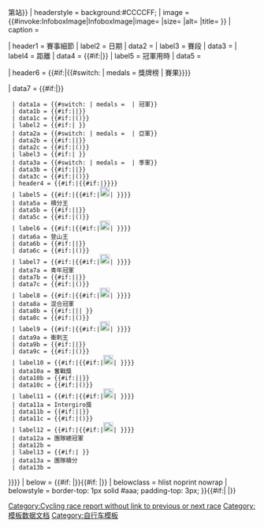 <includeonly>{{Infobox
| bodyclass = vevent
| bodystyle = min-width: 22em
| title = {{{name|}}}
| abovestyle = font-size:90%;font-weight:normal;
| above = {{{series|}}}{{#if:{{{race_no|}}}|{{#if:{{{season_no|}}}|第{{{season_no}}}個賽季的}}第{{{race_no}}}站}}
| headerstyle = background:#CCCCFF;
| image = {{#invoke:InfoboxImage|InfoboxImage|image= {{{image|}}}|size= {{{image_size|}}}|alt= {{{image_alt|}}}|title= {{{image_caption|}}}}}
| caption = {{{image_caption|}}}

| header1 = 賽事細節
| label2 = 日期
| data2 = {{{date|}}}
| label3 = 賽段
| data3 = {{{stages|}}}
| label4 = 距離
| data4 = {{#if:{{{distance|}}}|{{convert|{{{distance|}}}|{{{unit|}}}|abbr=on|sigfig=4}}}}
| label5 = 冠軍用時
| data5 = {{{time|}}}

| header6 = {{#if:{{{first|}}}{{{second|}}}{{{third|}}}{{{points|}}}{{{mountains|}}}{{{youth|}}}{{{combination|}}}{{{sprints|}}}{{{combativity|}}}{{{intergiro|}}}{{{team|}}}{{{teampoints|}}}|{{#switch: {{{type}}}| medals = 獎牌榜 | 賽果}}}}

| data7 = {{#if:{{{first|}}}{{{second|}}}{{{third|}}}{{{points|}}}{{{mountains|}}}{{{youth|}}}{{{combination|}}}{{{sprints|}}}{{{combativity|}}}{{{intergiro|}}}{{{team|}}}{{{teampoints|}}}|{{infobox3cols
  | labelstyle = white-space:nowrap; width:20px; text-align:left;
  | datastylea =  white-space:nowrap; font-weight: bold; text-align:left;
  | datastyleb =  white-space:nowrap; text-align:left;
  | datastylec =  white-space:nowrap; text-align:left;
  | child = yes
  | label1 = {{#if:{{{first|}}}|{{#if:{{{first_color|}}}|[[File:Jersey {{{first_color}}}.svg|20px|Jersey awarded to the overall winner|alt=|link=]]|&nbsp;}}}}
  | data1a = {{#switch: {{{type}}}| medals = {{gold medal}} | 冠軍}}
  | data1b = {{#if:{{{first_nat|}}}|{{flagathlete|{{{first}}}|{{{first_nat}}}|{{{first_natvar}}}}}|{{{first}}}}}
  | data1c = {{#if:{{{first_team|}}}|({{{first_team|}}})}}
  | label2 = {{#if:{{{second|}}}|&nbsp;}}
  | data2a = {{#switch: {{{type}}}| medals = {{silver medal}} | 亞軍}}
  | data2b = {{#if:{{{second_nat|}}}|{{flagathlete|{{{second}}}|{{{second_nat}}}|{{{second_natvar}}}}}|{{{second}}}}}
  | data2c = {{#if:{{{second_team|}}}|({{{second_team|}}})}}
  | label3 = {{#if:{{{third|}}}|&nbsp;}}
  | data3a = {{#switch: {{{type}}}| medals = {{bronze medal}} | 季軍}}
  | data3b = {{#if:{{{third_nat|}}}|{{flagathlete|{{{third}}}|{{{third_nat}}}|{{{third_natvar}}}}}|{{{third}}}}}
  | data3c = {{#if:{{{third_team|}}}|({{{third_team|}}})}}
  | header4 = {{#if:{{{first|}}}{{{second|}}}{{{third|}}}|{{#if:{{{points|}}}{{{mountains|}}}{{{youth|}}}{{{combination|}}}{{{sprints|}}}{{{combativity|}}}{{{intergiro|}}}{{{team|}}}{{{teampoints|}}}|{{hr1}}}}}}
  | label5 = {{#if:{{{points|}}}|{{#if:{{{points_color|}}}|[[File:Jersey {{{points_color}}}.svg|20px|Jersey awarded to the points classification winner|alt=|link=]]|&nbsp;}}}}
  | data5a = 積分王
  | data5b = {{#if:{{{points_nat|}}}|{{flagathlete|{{{points}}}|{{{points_nat}}}|{{{points_natvar}}}}}|{{{points}}}}}
  | data5c = {{#if:{{{points_team|}}}|({{{points_team}}})}}
  | label6 = {{#if:{{{mountains|}}}|{{#if:{{{mountains_color|}}}|[[File:Jersey {{{mountains_color}}}.svg|20px|Jersey awarded to the mountains classification winner|alt=|link=]]|&nbsp;}}}}
  | data6a = 登山王
  | data6b = {{#if:{{{mountains_nat|}}}|{{flagathlete|{{{mountains}}}|{{{mountains_nat}}}|{{{mountains_natvar}}}}}|{{{mountains}}}}}
  | data6c = {{#if:{{{mountains_team|}}}|({{{mountains_team}}})}}
  | label7 = {{#if:{{{youth|}}}|{{#if:{{{youth_color|}}}|[[File:Jersey {{{youth_color}}}.svg|20px|Jersey awarded to the youth classification winner|alt=|link=]]|&nbsp;}}}}
  | data7a = 青年冠軍
  | data7b = {{#if:{{{youth_nat|}}}|{{flagathlete|{{{youth}}}|{{{youth_nat}}}|{{{youth_natvar}}}}}|{{{youth}}}}}
  | data7c = {{#if:{{{youth_team|}}}|({{{youth_team}}})}}
  | label8 = {{#if:{{{combination|}}}|{{#if:{{{combination_color|}}}|[[File:Jersey {{{combination_color}}}.svg|20px|Jersey awarded to the combination classification winner|alt=|link=]]|&nbsp;}}}}
  | data8a = 混合冠軍
  | data8b = {{#if:{{{combination_nat|}}}|{{flagathlete|{{{combination}}}|{{{combination_nat}}}|{{{combination_natvar}}}}}|{{{combination}}}|&nbsp;}}
  | data8c = {{#if:{{{combination_team|}}}|({{{combination_team}}})}}
  | label9 = {{#if:{{{sprints|}}}|{{#if:{{{sprints_color|}}}|[[File:Jersey {{{sprints_color}}}.svg|20px|Jersey awarded to the sprints classification winner|alt=|link=]]|&nbsp;}}}}
  | data9a = 衝刺王
  | data9b = {{#if:{{{sprints_nat|}}}|{{flagathlete|{{{sprints}}}|{{{sprints_nat}}}|{{{sprints_natvar}}}}}|{{{sprints}}}}}
  | data9c = {{#if:{{{sprints_team|}}}|({{{sprints_team}}})}}
  | label10 = {{#if:{{{combativity|}}}|{{#if:{{{combativity_color|}}}|[[File:Jersey {{{combativity_color}}}.svg|20px|Jersey awarded to the combativity classification winner|alt=|link=]]|&nbsp;}}}}
  | data10a = 奮戰獎
  | data10b = {{#if:{{{combativity_nat|}}}|{{flagathlete|{{{combativity}}}|{{{combativity_nat}}}|{{{combativity_natvar}}}}}|{{{combativity}}}}}
  | data10c = {{#if:{{{combativity_team|}}}|({{{combativity_team}}})}}
  | label11 = {{#if:{{{intergiro|}}}|{{#if:{{{intergiro_color|}}}|[[File:Jersey {{{intergiro_color}}}.svg|20px|Jersey awarded to the intergiro classification winner|alt=|link=]]|&nbsp;}}}}
  | data11a = Intergiro獎
  | data11b = {{#if:{{{intergiro_nat|}}}|{{flagathlete|{{{intergiro}}}|{{{intergiro_nat}}}|{{{intergiro_natvar}}}}}|{{{intergiro}}}}}
  | data11c = {{#if:{{{intergiro_team|}}}|({{{intergiro_team}}})}}
  | label12 = {{#if:{{{team|}}}|{{#if:{{{team_color|}}}|[[File:Jersey {{{team_color}}}.svg|20px|Jersey awarded to the team classification winner|alt=|link=]]|&nbsp;}}}}
  | data12a = 團隊總冠軍
  | data12b = {{{team|}}}
  | label13 = {{#if:{{{teampoints|}}}|&nbsp;}}
  | data13a = 團隊積分
  | data13b = {{{teampoints|}}}
}}}}
| below = {{#if: {{{previous|}}}|{{align|left|&larr;&nbsp;{{auto link|{{{previous|}}} }} }}}}{{#if: {{{next|}}}|{{align|right|{{auto link|{{{next|}}}}}&nbsp;&rarr; }}}}
| belowclass = hlist noprint nowrap
| belowstyle = border-top: 1px solid #aaa; padding-top: 3px;
}}{{#if:{{{previous|}}}{{{next|}}}| |[[Category:Cycling race report without link to previous or next race]]}}</includeonly><noinclude>
{{documentation}}
[[Category:模板数据文档]]
[[Category:自行车模板]]
</noinclude>